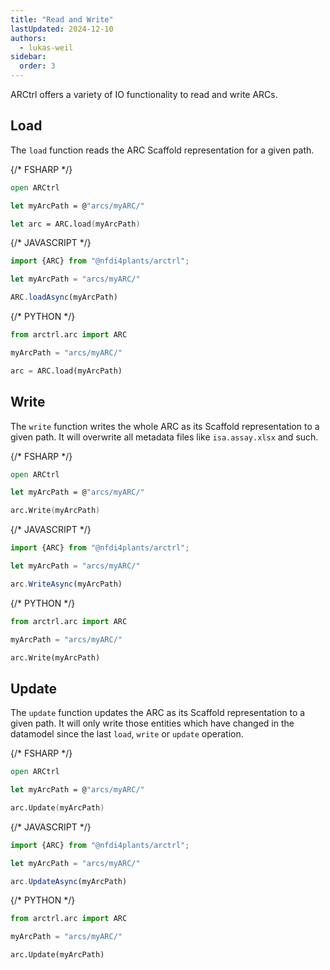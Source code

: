 ```yaml
---
title: "Read and Write"
lastUpdated: 2024-12-10
authors:
  - lukas-weil
sidebar:
  order: 3
---
```



ARCtrl offers a variety of IO functionality to read and write ARCs. 

## Load

The `load` function reads the ARC Scaffold representation for a given path.

<Tabs syncKey="pl">

{/* FSHARP */}
<TabItem label="FSharp" icon='seti:f-sharp'>

```fsharp
open ARCtrl

let myArcPath = @"arcs/myARC/"

let arc = ARC.load(myArcPath)
```
</TabItem>

{/* JAVASCRIPT */}
<TabItem label="JavaScript" icon='seti:javascript'>

```js
import {ARC} from "@nfdi4plants/arctrl";

let myArcPath = "arcs/myARC/"

ARC.loadAsync(myArcPath)
```
</TabItem>

{/* PYTHON */}
<TabItem label="Python" icon='seti:python'>

```py
from arctrl.arc import ARC

myArcPath = "arcs/myARC/"

arc = ARC.load(myArcPath)
```

</TabItem>
</Tabs>


## Write

The `write` function writes the whole ARC as its Scaffold representation to a given path. It will overwrite all metadata files like `isa.assay.xlsx` and such.

<Tabs syncKey="pl">

{/* FSHARP */}
<TabItem label="FSharp" icon='seti:f-sharp'>

```fsharp
open ARCtrl

let myArcPath = @"arcs/myARC/"

arc.Write(myArcPath)
```
</TabItem>

{/* JAVASCRIPT */}
<TabItem label="JavaScript" icon='seti:javascript'>

```js
import {ARC} from "@nfdi4plants/arctrl";

let myArcPath = "arcs/myARC/"

arc.WriteAsync(myArcPath)
```
</TabItem>

{/* PYTHON */}
<TabItem label="Python" icon='seti:python'>

```py
from arctrl.arc import ARC

myArcPath = "arcs/myARC/"

arc.Write(myArcPath)
```

</TabItem>
</Tabs>


## Update

The `update` function updates the ARC as its Scaffold representation to a given path. 
It will only write those entities which have changed in the datamodel since the last `load`, `write` or `update` operation.

<Tabs syncKey="pl">

{/* FSHARP */}
<TabItem label="FSharp" icon='seti:f-sharp'>

```fsharp
open ARCtrl

let myArcPath = @"arcs/myARC/"

arc.Update(myArcPath)
```
</TabItem>

{/* JAVASCRIPT */}
<TabItem label="JavaScript" icon='seti:javascript'>

```js
import {ARC} from "@nfdi4plants/arctrl";

let myArcPath = "arcs/myARC/"

arc.UpdateAsync(myArcPath)
```
</TabItem>

{/* PYTHON */}
<TabItem label="Python" icon='seti:python'>

```py
from arctrl.arc import ARC

myArcPath = "arcs/myARC/"

arc.Update(myArcPath)
```

</TabItem>
</Tabs>